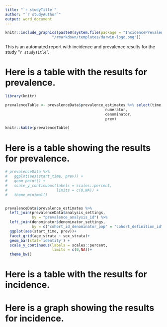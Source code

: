 ```yaml
---
title: "`r studyTitle`"
author: "`r studyAuthor`"
output: word_document
---
```


```r
knitr::include_graphics(paste0(system.file(package = "IncidencePrevalenceReport"),
                     "/rmarkdown/templates/darwin-logo.png"))
```

This is an automated report with incidence and prevalence results for the study "`r studyTitle`". 

# Here is a table with the results for prevalence. 

```r

library(knitr)

prevalenceTable <- prevalenceData$prevalence_estimates %>% select(time, 
                                             numerator, 
                                             denominator, 
                                             prev)

knitr::kable(prevalenceTable)
```

# Here is a table showing the results for prevalence. 

```r

# prevalenceData %>%
#   ggplot(aes(start_time, prev)) +
#   geom_point() +
#   scale_y_continuous(labels = scales::percent,
#                      limits = c(0,NA)) +
#   theme_minimal()


prevalenceData$prevalence_estimates %>% 
  left_join(prevalenceData$analysis_settings,
            by = "prevalence_analysis_id") %>% 
  left_join(denominator$denominator_settings,
            by = c("cohort_id_denominator_pop" = "cohort_definition_id")) %>% 
  ggplot(aes(start_time, prev))+
  facet_grid(age_strata ~ sex_strata)+
  geom_bar(stat='identity') +
  scale_y_continuous(labels = scales::percent,
                     limits = c(0,NA))+
  theme_bw()

```

# Here is a table with the results for incidence. 

<!-- # ```{r incidenceData, echo=FALSE} -->
<!-- #  -->
<!-- # incidenceTable <- incidenceData$incidence_estimates %>% select(time, -->
<!-- #                                            n_persons,  -->
<!-- #                                            person_days,  -->
<!-- #                                            n_events,  -->
<!-- #                                            person_years,  -->
<!-- #                                            ir_100000_pys)  -->
<!-- #  -->
<!-- # knitr::kable(incidenceTable) -->
<!-- # ``` -->

# Here is a graph showing the results for incidence. 

<!-- # ```{r echo=FALSE} -->
<!-- # -->
<!-- # incidenceData$incidence_estimates %>% -->
<!-- #   ggplot(aes(start_time, ir_100000_pys)) + -->
<!-- #   geom_point() + -->
<!-- #   scale_y_continuous(limits = c(0,NA)) + -->
<!-- #   theme_minimal() -->
<!-- # ``` -->
